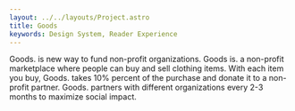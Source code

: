 ```yaml
---
layout: ../../layouts/Project.astro
title: Goods
keywords: Design System, Reader Experience
---
```



<Hero />
<ProjectInfo
    title={frontmatter.title}
    subheading={'Identity, Product Design'}
    duration={'15 weeks'}
>
    Goods. is new way to fund non-profit organizations. Goods is. a non-profit
    marketplace where people can buy and sell clothing items. With each item you
    buy, Goods. takes 10% percent of the purchase and donate it to a non-profit
    partner. Goods. partners with different organizations every 2-3 months to
    maximize social impact.
</ProjectInfo>

